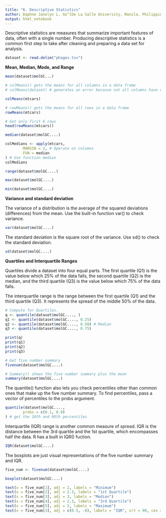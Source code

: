 ```yaml
---
title: "6. Descriptive Statistics"
author: Daphne Janelyn L. Go^[De La Salle University, Manila, Philippines, daphne_janelyn_go@dlsu.edu.ph]
output: html_notebook
---
```


Descriptive statistics are measures that summarize important features of data, often with a single number. Producing descriptive statistics is a common first step to take after cleaning and preparing a data set for analysis.

```r
dataset <- read.delim("phages.tsv")
```

**Mean, Median, Mode, and Range**

```r
mean(dataset$molGC...)
```

```r
# colMeans() gets the means for all columns in a data frame
# colMeans(dataset) # generates an error because not all columns have continuous data

colMeans(mtcars)
```

```r
# rowMeans() gets the means for all rows in a data frame
rowMeans(mtcars)
```

```r
# Get only first 6 rows
head(rowMeans(mtcars))
```

```r
median(dataset$molGC....)
```

```r
colMedians <- apply(mtcars,
        MARGIN = 2, # Operate on columns
        FUN = median
) # Use function median
colMedians
```

```r
range(dataset$molGC....)
```

```r
max(dataset$molGC....)
```

```r
min(dataset$molGC....)
```

**Variance and standard deviation**

The variance of a distribution is the average of the squared deviations (differences) from the mean. Use the built-in function var() to check variance.

```r
var(dataset$molGC....)
```

The standard deviation is the square root of the variance. Use sd() to check the standard deviation.

```r
sd(dataset$molGC....)
```

**Quartiles and Interquartile Ranges**

Quartiles divide a dataset into four equal parts. The first quartile (Q1) is the value below which 25% of the data falls, the second quartile (Q2) is the median, and the third quartile (Q3) is the value below which 75% of the data falls.

The interquartile range is the range between the first quartile (Q1) and the third quartile (Q3). It represents the spread of the middle 50% of the data.

```r
# Compute for Quartiles.
q <- quantile(dataset$molGC...., )
q1 <- quantile(dataset$molGC...., 0.25)
q2 <- quantile(dataset$molGC...., 0.50) # Median
q3 <- quantile(dataset$molGC...., 0.75)

print(q)
print(q1)
print(q2)
print(q3)
```

```r
# Get five number summary
fivenum(dataset$molGC....)
```

```r
# Summary() shows the five number summary plus the mean
summary(dataset$molGC....)
```

The quantile() function also lets you check percentiles other than common ones that make up the five number summary. To find percentiles, pass a vector of percentiles to the probs argument.

```r
quantile(dataset$molGC....,
        probs = c(0.1, 0.9)
) # get the 10th and 90th percentiles
```

Interquartile (IQR) range is another common measure of spread. IQR is the distance between the 3rd quartile and the 1st quartile, which encompasses half the data. R has a built in IQR() fuction.

```r
IQR(dataset$molGC....)
```

The boxplots are just visual representations of the five number summary and IQR.

```r
five_num <- fivenum(dataset$molGC....)

boxplot(dataset$molGC....)

text(x = five_num[1], adj = 2, labels = "Minimum")
text(x = five_num[2], adj = 2.3, labels = "1st Quartile")
text(x = five_num[3], adj = 3, labels = "Median")
text(x = five_num[4], adj = 2.3, labels = "3rd Quartile")
text(x = five_num[5], adj = 2, labels = "Maximum")
text(x = five_num[3], adj = c(0.5, -8), labels = "IQR", srt = 90, cex = 2)
```